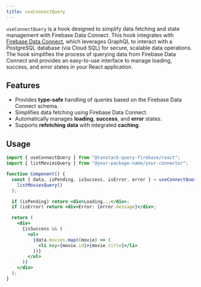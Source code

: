 ```yaml
---
title: useConnectQuery
---
```


`useConnectQuery` is a hook designed to simplify data fetching and state management with Firebase Data Connect.
This hook integrates with [Firebase Data Connect](https://firebase.google.com/docs/data-connect), which leverages GraphQL to interact with a PostgreSQL database (via Cloud SQL) for secure, scalable data operations.
The hook simplifies the process of querying data from Firebase Data Connect and provides an easy-to-use interface to manage loading, success, and error states in your React application.

## Features

- Provides <b>type-safe</b> handling of queries based on the Firebase Data Connect schema.
- Simplifies data fetching using Firebase Data Connect.
- Automatically manages <b>loading</b>, <b>success</b>, and <b>error</b> states.
- Supports <b>refetching data</b> with integrated <b>caching</b>.

## Usage

```jsx
import { useConnectQuery } from "@tanstack-query-firebase/react";
import { listMoviesQuery } from "@your-package-name/your-connector";

function Component() {
  const { data, isPending, isSuccess, isError, error } = useConnectQuery(
    listMoviesQuery()
  );

  if (isPending) return <div>Loading...</div>;
  if (isError) return <div>Error: {error.message}</div>;

  return (
    <div>
      {isSuccess && (
        <ul>
          {data.movies.map((movie) => (
            <li key={movie.id}>{movie.title}</li>
          ))}
        </ul>
      )}
    </div>
  );
}
```
